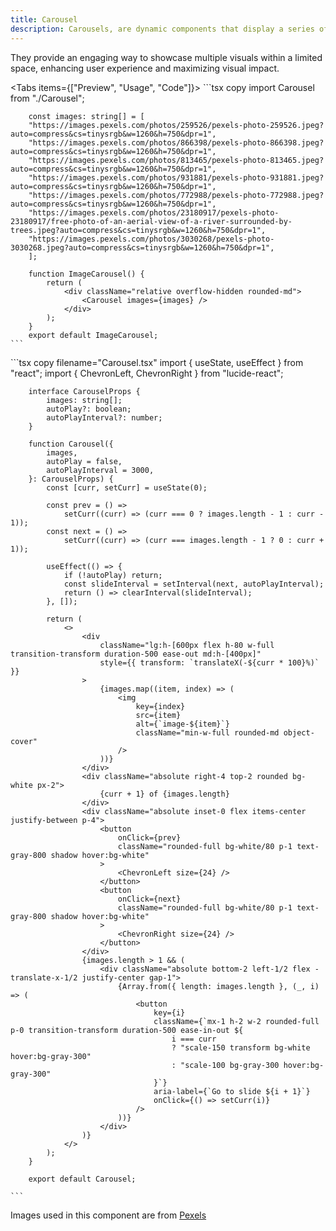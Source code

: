 ```yaml
---
title: Carousel
description: Carousels, are dynamic components that display a series of images in a rotating sequence.
---
```



They provide an engaging way to showcase multiple visuals within a limited space, enhancing user experience and maximizing visual impact.

<Tabs items={["Preview", "Usage", "Code"]}>
  <Tab>
    <ImageCarousel />
  </Tab>
  <Tab>
    ```tsx copy
        import Carousel from "./Carousel";

        const images: string[] = [
        "https://images.pexels.com/photos/259526/pexels-photo-259526.jpeg?auto=compress&cs=tinysrgb&w=1260&h=750&dpr=1",
        "https://images.pexels.com/photos/866398/pexels-photo-866398.jpeg?auto=compress&cs=tinysrgb&w=1260&h=750&dpr=1",
        "https://images.pexels.com/photos/813465/pexels-photo-813465.jpeg?auto=compress&cs=tinysrgb&w=1260&h=750&dpr=1",
        "https://images.pexels.com/photos/931881/pexels-photo-931881.jpeg?auto=compress&cs=tinysrgb&w=1260&h=750&dpr=1",
        "https://images.pexels.com/photos/772988/pexels-photo-772988.jpeg?auto=compress&cs=tinysrgb&w=1260&h=750&dpr=1",
        "https://images.pexels.com/photos/23180917/pexels-photo-23180917/free-photo-of-an-aerial-view-of-a-river-surrounded-by-trees.jpeg?auto=compress&cs=tinysrgb&w=1260&h=750&dpr=1",
        "https://images.pexels.com/photos/3030268/pexels-photo-3030268.jpeg?auto=compress&cs=tinysrgb&w=1260&h=750&dpr=1",
        ];

        function ImageCarousel() {
            return (
                <div className="relative overflow-hidden rounded-md">
                    <Carousel images={images} />
                </div>
            );
        }
        export default ImageCarousel;
    ```

  </Tab>
  <Tab>
    ```tsx copy filename="Carousel.tsx"
        import { useState, useEffect } from "react";
        import { ChevronLeft, ChevronRight } from "lucide-react";

        interface CarouselProps {
            images: string[];
            autoPlay?: boolean;
            autoPlayInterval?: number;
        }

        function Carousel({
            images,
            autoPlay = false,
            autoPlayInterval = 3000,
        }: CarouselProps) {
            const [curr, setCurr] = useState(0);

            const prev = () =>
                setCurr((curr) => (curr === 0 ? images.length - 1 : curr - 1));
            const next = () =>
                setCurr((curr) => (curr === images.length - 1 ? 0 : curr + 1));

            useEffect(() => {
                if (!autoPlay) return;
                const slideInterval = setInterval(next, autoPlayInterval);
                return () => clearInterval(slideInterval);
            }, []);

            return (
                <>
                    <div
                        className="lg:h-[600px flex h-80 w-full transition-transform duration-500 ease-out md:h-[400px]"
                        style={{ transform: `translateX(-${curr * 100}%)` }}
                    >
                        {images.map((item, index) => (
                            <img
                                key={index}
                                src={item}
                                alt={`image-${item}`}
                                className="min-w-full rounded-md object-cover"
                            />
                        ))}
                    </div>
                    <div className="absolute right-4 top-2 rounded bg-white px-2">
                        {curr + 1} of {images.length}
                    </div>
                    <div className="absolute inset-0 flex items-center justify-between p-4">
                        <button
                            onClick={prev}
                            className="rounded-full bg-white/80 p-1 text-gray-800 shadow hover:bg-white"
                        >
                            <ChevronLeft size={24} />
                        </button>
                        <button
                            onClick={next}
                            className="rounded-full bg-white/80 p-1 text-gray-800 shadow hover:bg-white"
                        >
                            <ChevronRight size={24} />
                        </button>
                    </div>
                    {images.length > 1 && (
                        <div className="absolute bottom-2 left-1/2 flex -translate-x-1/2 justify-center gap-1">
                            {Array.from({ length: images.length }, (_, i) => (
                                <button
                                    key={i}
                                    className={`mx-1 h-2 w-2 rounded-full p-0 transition-transform duration-500 ease-in-out ${
                                        i === curr
                                        ? "scale-150 transform bg-white hover:bg-gray-300"
                                        : "scale-100 bg-gray-300 hover:bg-gray-300"
                                    }`}
                                    aria-label={`Go to slide ${i + 1}`}
                                    onClick={() => setCurr(i)}
                                />
                            ))}
                        </div>
                    )}
                </>
            );
        }

        export default Carousel;

    ```

  </Tab>
</Tabs>

Images used in this component are from [Pexels](https://www.pexels.com/)
